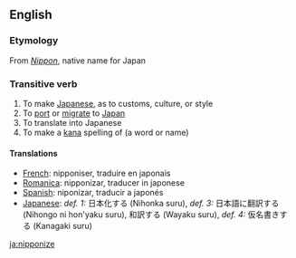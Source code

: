 == English ==
=== Etymology ===
From ''[[Nippon]]'', native name for Japan

=== Transitive verb ===
#To make [[Japanese]], as to customs, culture, or style
#To [[port]] or [[migrate]] to [[Japan]]
#To translate into Japanese
#To make a [[kana]] spelling of (a word or name)

==== Translations ====
*[[French]]: nipponiser, traduire en japonais
*[[Romanica]]: nipponizar, traducer in japonese
*[[Spanish]]: niponizar, traducir a japonés
*[[Japanese]]: ''def. 1:'' 日本化する (Nihonka suru), ''def. 3:'' 日本語に翻訳する (Nihongo ni hon'yaku suru), 和訳する (Wayaku suru), ''def. 4:'' 仮名書きする (Kanagaki suru)

[[ja:nipponize]]